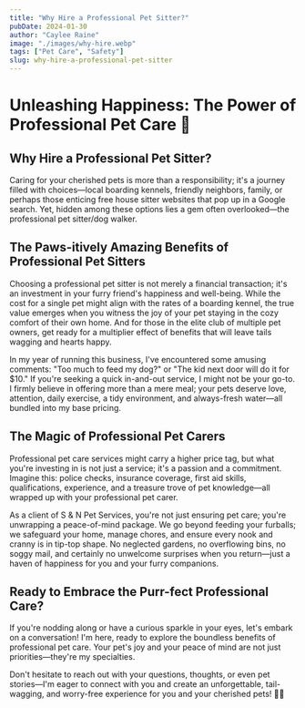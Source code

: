 ---
title: "Why Hire a Professional Pet Sitter?"
pubDate: 2024-01-30
author: "Caylee Raine"
image: "./images/why-hire.webp"
tags: ["Pet Care", "Safety"]
slug: why-hire-a-professional-pet-sitter
---

# Unleashing Happiness: The Power of Professional Pet Care 🐾

## Why Hire a Professional Pet Sitter?

Caring for your cherished pets is more than a responsibility; it's a journey filled with choices—local boarding kennels, friendly neighbors, family, or perhaps those enticing free house sitter websites that pop up in a Google search. Yet, hidden among these options lies a gem often overlooked—the professional pet sitter/dog walker.

## The Paws-itively Amazing Benefits of Professional Pet Sitters

Choosing a professional pet sitter is not merely a financial transaction; it's an investment in your furry friend's happiness and well-being. While the cost for a single pet might align with the rates of a boarding kennel, the true value emerges when you witness the joy of your pet staying in the cozy comfort of their own home. And for those in the elite club of multiple pet owners, get ready for a multiplier effect of benefits that will leave tails wagging and hearts happy.

In my year of running this business, I've encountered some amusing comments: "Too much to feed my dog?" or "The kid next door will do it for $10." If you're seeking a quick in-and-out service, I might not be your go-to. I firmly believe in offering more than a mere meal; your pets deserve love, attention, daily exercise, a tidy environment, and always-fresh water—all bundled into my base pricing.

## The Magic of Professional Pet Carers

Professional pet care services might carry a higher price tag, but what you're investing in is not just a service; it's a passion and a commitment. Imagine this: police checks, insurance coverage, first aid skills, qualifications, experience, and a treasure trove of pet knowledge—all wrapped up with your professional pet carer.

As a client of S & N Pet Services, you're not just ensuring pet care; you're unwrapping a peace-of-mind package. We go beyond feeding your furballs; we safeguard your home, manage chores, and ensure every nook and cranny is in tip-top shape. No neglected gardens, no overflowing bins, no soggy mail, and certainly no unwelcome surprises when you return—just a haven of happiness for you and your furry companions.

## Ready to Embrace the Purr-fect Professional Care?

If you're nodding along or have a curious sparkle in your eyes, let's embark on a conversation! I'm here, ready to explore the boundless benefits of professional pet care. Your pet's joy and your peace of mind are not just priorities—they're my specialties.

Don't hesitate to reach out with your questions, thoughts, or even pet stories—I'm eager to connect with you and create an unforgettable, tail-wagging, and worry-free experience for you and your cherished pets! 🌟🐾
